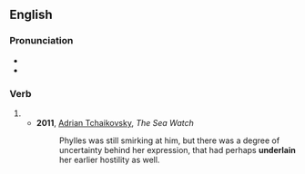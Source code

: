 ==English==

===Pronunciation===
* {{IPA|en|/ʌndəɹˈleɪn/}}
* {{rhymes|en|eɪn}}

===Verb===
{{head|en|verb form}}

# {{past participle of|en|underlie|nocat=1}}
#* '''2011''', [[w:Adrian Tchaikovsky|Adrian Tchaikovsky]], ''The Sea Watch''
#*: Phylles was still smirking at him, but there was a degree of uncertainty behind her expression, that had perhaps '''underlain''' her earlier hostility as well.